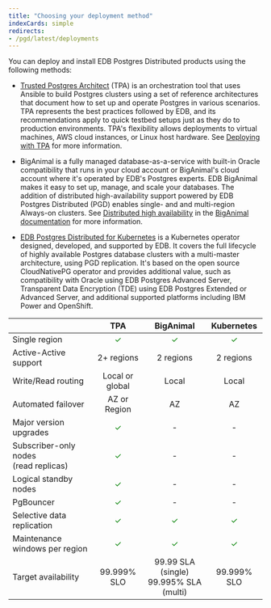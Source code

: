 ```yaml
---
title: "Choosing your deployment method"
indexCards: simple
redirects:
- /pgd/latest/deployments
---
```


You can deploy and install EDB Postgres Distributed products using the following methods:

- [Trusted Postgres Architect](/tpa/latest) (TPA) is an orchestration tool that uses Ansible to build Postgres clusters using a set of reference architectures that document how to set up and operate Postgres in various scenarios. TPA represents the best practices followed by EDB, and its recommendations apply to quick testbed setups just as they do to production environments. TPA's flexibility allows deployments to virtual machines, AWS cloud instances, or Linux host hardware. See [Deploying with TPA](../deploy-config/deploy-tpa/deploying/) for more information.

- BigAnimal is a fully managed database-as-a-service with built-in Oracle compatibility that runs in your cloud account or BigAnimal's cloud account where it's operated by EDB's Postgres experts. EDB BigAnimal makes it easy to set up, manage, and scale your databases. The addition of distributed high-availability support powered by EDB Postgres Distributed (PGD) enables single- and and multi-region Always-on clusters. See [Distributed high availability](/biganimal/latest/overview/02_high_availability/distributed_highavailability/) in the [BigAnimal documentation](/biganimal/latest) for more information.

- [EDB Postgres Distributed for Kubernetes](/postgres_distributed_for_kubernetes/latest/) is a Kubernetes operator designed, developed, and supported by EDB. It covers the full lifecycle of highly available Postgres database clusters with a multi-master architecture, using PGD replication. It's based on the open source CloudNativePG operator and provides additional value, such as compatibility with Oracle using EDB Postgres Advanced Server, Transparent Data Encryption (TDE) using EDB Postgres Extended or Advanced Server, and additional supported platforms including IBM Power and OpenShift.



|                                            |         <center>TPA</center>         |         <center>BigAnimal</center>         |     <center>Kubernetes</center>      |
|--------------------------------------------|:------------------------------------:|:------------------------------------------:|:------------------------------------:|
| Single region                              | <span style="color: green;">✓</span> |    <span style="color: green;">✓</span>     | <span style="color: green;">✓</span> |
| Active-Active support                      |              2+ regions              |                 2 regions                  |              2 regions               |
| Write/Read routing                         |           Local or global            |                   Local                    |                Local                 |
| Automated failover                         |             AZ or Region             |                     AZ                     |                  AZ                  |
| Major version upgrades                     | <span style="color: green;">✓</span> |                     -                      |                  -                   |
| Subscriber-only nodes<br/> (read replicas) | <span style="color: green;">✓</span> |                     -                      |                  -                   |
| Logical standby nodes                      | <span style="color: green;">✓</span> |                     -                      |                  -                   |
| PgBouncer                                  | <span style="color: green;">✓</span> |                     -                      |                  -                   |
| Selective data replication                 | <span style="color: green;">✓</span> |    <span style="color: green;">✓</span>    | <span style="color: green;">✓</span> |
| Maintenance windows per region             | <span style="color: green;">✓</span> |    <span style="color: green;">✓</span>    | <span style="color: green;">✓</span> |
| Target availability                        |             99.999% SLO              | 99.99 SLA (single)<br/>99.995% SLA (multi) |             99.999% SLO              |
